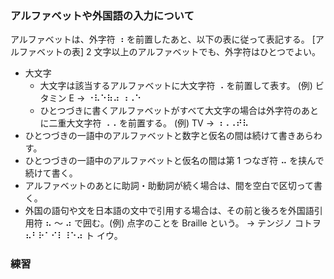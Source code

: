 
### アルファベットや外国語の入力について

アルファベットは、外字符 ⠰ を前置したあと、以下の表に従って表記する。
[アルファベットの表]
2 文字以上のアルファベットでも、外字符はひとつでよい。

- 大文字
  - 大文字は該当するアルファベットに大文字符 ⠠ を前置して表す。 (例) ビタミン E → ⠐⠧⠑⠷⠴ ⠰⠠⠑
  - ひとつづきに書くアルファベットがすべて大文字の場合は外字符のあとに二重大文字符 ⠠⠠ を前置する。 (例) TV → ⠰⠠⠠⠞⠧
- ひとつづきの一語中のアルファベットと数字と仮名の間は続けて書きあらわす。
- ひとつづきの一語中のアルファベットと仮名の間は第 1 つなぎ符 ⠤ を挟んで続けて書く。
- アルファベットのあとに助詞・助動詞が続く場合は、間を空白で区切って書く。
- 外国の語句や文を日本語の文中で引用する場合は、その前と後ろを外国語引用符 ⠦ ～ ⠴ で囲む。(例) 点字のことを Braille という。 → テンジノ コトヲ ⠦⠃⠗⠁⠊⠇⠸⠑⠴ ト イウ。

### 練習
